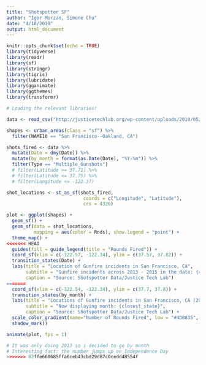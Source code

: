 ```yaml
---
title: "Shotspotter SF"
author: "Igor Morzan, Simone Chu"
date: "4/18/2019"
output: html_document
---
```


```r
knitr::opts_chunk$set(echo = TRUE)
library(tidyverse)
library(readr)
library(sf)
library(stringr)
library(tigris)
library(lubridate)
library(gganimate)
library(ggthemes)
library(transformr)

# Loading the relevant libraries!
```

```r
data <- read_csv("http://justicetechlab.org/wp-content/uploads/2018/05/San_Francisco_ShotSpotter.csv")

shapes <- urban_areas(class = "sf") %>%
  filter(NAME10 == "San Francisco--Oakland, CA")
```

```r
shots_fired <- data %>%
  mutate(Date = dmy(Date)) %>%
  mutate(by_month = format(as.Date(Date), "%Y-%m")) %>%
  filter(Type == "Multiple_Gunshots")
  # filter(Latitude >= 37.71) %>%
  # filter(Latitude <= 37.75) %>%
  # filter(Longitude <= -122.37)

shot_locations <- st_as_sf(shots_fired, 
                            coords = c("Longitude", "Latitude"), 
                            crs = 4326)
```

```r
plot <- ggplot(shapes) + 
  geom_sf() +
  geom_sf(data = shot_locations, 
          mapping = aes(color = Rnds), show.legend = "point") + 
  theme_map() +
<<<<<<< HEAD
  guides(fill = guide_legend(title = "Rounds Fired")) +
  coord_sf(xlim = c(-122.57, -122.34), ylim = c(37.57, 37.82)) +
  transition_states(Date) +
  labs(title = "Location of Gunfire incidents in San Francisco, CA",
       subtitle = "Gunfire incidents across 2013 - 2015 in the date: {closest_state}", 
       caption = "Source: Shotspotter Data/Justice Tech Lab")
=======
  coord_sf(xlim = c(-122.54, -122.34), ylim = c(37.7, 37.8)) +
  transition_states(by_month) +
  labs(title = "Locations of Gunfire incidents in San Francisco, CA (2013 - 2015)",
       subtitle = "Now displaying month: {closest_state}", 
       caption = "Source: Shotspotter Data/Justice Tech Lab") +
  scale_color_gradient(name="Number of Rounds Fired", low = "#4D0835", high = "red") +
  shadow_mark() 

animate(plot, fps = 1)

# It was only doing 2013 so i decided to go by month
# Interesting fact: the number jumps up on Independence Day
>>>>>>> 82ffe660685ffa6ceb43cbd29d87c0cedd48554f

```

